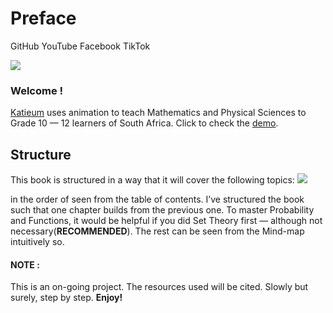 # Preface {.unnumbered}

GitHub YouTube Facebook TikTok

[![](images/KATIEUM%20(1).png){fig-align="center"}](https://katieum.co.za)

### Welcome !

[Katieum](https://github.com/Katleho-Nyoni/Grade_12-Visual) uses animation to teach Mathematics and Physical Sciences to Grade 10 — 12 learners of South Africa. Click to check the [demo](https://www.youtube.com/watch?v=XwBtjpcyG-8).

## Structure

This book is structured in a way that it will cover the following topics: ![](images/Structure.png){fig-align="left"}

in the order of seen from the table of contents. I've structured the book such that one chapter builds from the previous one. To master Probability and Functions, it would be helpful if you did Set Theory first — although not necessary(**RECOMMENDED**). The rest can be seen from the Mind-map intuitively so.

#### NOTE :

This is an on-going project. The resources used will be cited. Slowly but surely, step by step. **Enjoy!**
